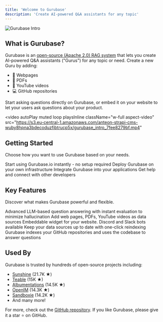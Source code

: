 ```yaml
---
title: 'Welcome to Gurubase'
description: 'Create AI-powered Q&A assistants for any topic'
---
```


<Frame>
  <img src="/images/gurubase-intro.png" alt="Gurubase Intro" />
</Frame>

## What is Gurubase?

Gurubase is an [open-source (Apache 2.0) RAG system](https://github.com/Gurubase/gurubase) that lets you create AI-powered Q&A assistants ("Gurus") for any topic or need. Create a new Guru by adding:
- 📄 Webpages
- 📑 PDFs
- 🎥 YouTube videos
- 💻 GitHub repositories

Start asking questions directly on Gurubase, or embed it on your website to let your users ask questions about your product.

<video
  autoPlay
  muted
  loop
  playsInline
  className="w-full aspect-video"
  src="https://s3.eu-central-1.amazonaws.com/anteon-strapi-cms-wuby8hpna3bdecoduzfibtrucp5x/gurubase_intro_7fee8279bf.mp4"
></video>

## Getting Started

Choose how you want to use Gurubase based on your needs.

<CardGroup cols={2}>
  <Card
    title="Ask Gurubase"
    icon="robot"
    href="https://gurubase.io"
  >
    Start using Gurubase.io instantly - no setup required
  </Card>
  <Card
    title="Install Self-hosted"
    icon="server"
    href="/quickstart#self-hosted-installation"
  >
    Deploy Gurubase on your own infrastructure
  </Card>
  <Card
    title="API Reference"
    icon="code"
    href="/api-reference/introduction"
  >
    Integrate Gurubase into your applications
  </Card>
  <Card
    title="Join Community"
    icon="discord"
    href="https://discord.gg/9CMRSQPqx6"
  >
    Get help and connect with other developers
  </Card>
</CardGroup>

## Key Features

Discover what makes Gurubase powerful and flexible.

<CardGroup cols={2}>
  <Card
    title="AI-Powered Q&A"
    icon="wand-magic-sparkles"
  >
    Advanced LLM-based question answering with instant evaluation to minimize hallucination
  </Card>
  <Card
    title="Multiple Data Sources"
    icon="database"
  >
    Add web pages, PDFs, YouTube videos as data sources
  </Card>
  <Card
    title="Easy Integration"
    icon="plug"
  >
    Embeddable widget for your website. Discord and Slack bots available
  </Card>
  <Card
    title="Real-time Updates"
    icon="arrows-rotate"
  >
    Keep your data sources up to date with one-click reindexing
  </Card>
  <Card
    title="GitHub Codebase Indexing"
    icon="code"
  >
    Gurubase indexes your GitHub repositories and uses the codebase to answer questions
  </Card>
</CardGroup>

## Used By

Gurubase is trusted by hundreds of open-source projects including:

- [Sunshine](https://github.com/LizardByte/Sunshine/) (21.7K ★)
- [Teable](https://github.com/teableio/teable) (15K ★)
- [Albumentations](https://github.com/albumentations-team/albumentations) (14.5K ★)
- [OpenIM](https://github.com/openimsdk/open-im-server) (14.3K ★)
- [Sandboxie](https://github.com/sandboxie-plus/Sandboxie) (14.2K ★)
- And many more!


For more, check out the [GitHub repository](https://github.com/Gurubase/gurubase). If you like Gurubase, please give it a star ⭐ on GitHub.
